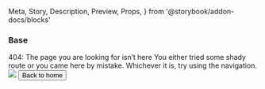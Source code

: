   Meta,
  Story,
  Description,
  Preview,
  Props,
} from '@storybook/addon-docs/blocks'



<Meta title="Pages/404" />

### Base

<Preview>
  <Story name="Base">
    <Card>
      <CardContent>
        <Box display="flex" flexDirection="column" gridGap={24}>
          <Box>
            <Typography align="center" variant="h4">
              404: The page you are looking for isn’t here
            </Typography>
            <Typography
              align="center"
              variant="subtitle2"
              color="textSecondary"
            >
              You either tried some shady route or you came here by mistake.
              Whichever it is, try using the navigation.
            </Typography>
          </Box>
          <Box display="flex" justifyContent="center">
            <img src="https://via.placeholder.com/300" />
          </Box>
          <Box display="flex" justifyContent="center">
            <Button color="primary" variant="outlined">
              Back to home
            </Button>
          </Box>
        </Box>
      </CardContent>
    </Card>
  </Story>
</Preview>
